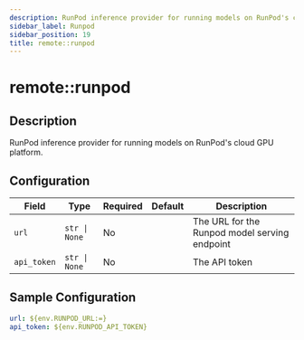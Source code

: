 ```yaml
---
description: RunPod inference provider for running models on RunPod's cloud GPU platform
sidebar_label: Runpod
sidebar_position: 19
title: remote::runpod
---
```


# remote::runpod

## Description

RunPod inference provider for running models on RunPod's cloud GPU platform.

## Configuration

| Field | Type | Required | Default | Description |
|-------|------|----------|---------|-------------|
| `url` | `str \| None` | No |  | The URL for the Runpod model serving endpoint |
| `api_token` | `str \| None` | No |  | The API token |

## Sample Configuration

```yaml
url: ${env.RUNPOD_URL:=}
api_token: ${env.RUNPOD_API_TOKEN}
```
